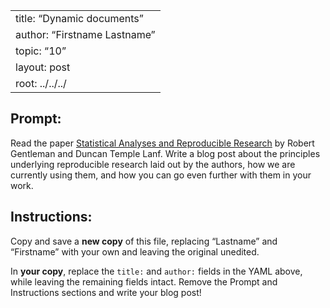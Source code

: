 --
title: "Dynamic documents"
author: "Firstname Lastname"
topic: "10"
layout: post
root: ../../../
---

## Prompt:

Read the paper [Statistical Analyses and Reproducible Research](http://biostats.bepress.com/bioconductor/paper2/) by Robert Gentleman and Duncan Temple Lanf. Write a blog post about the principles underlying reproducible research laid out by the authors, how we are currently using them, and how you can go even further with them in your work.

## Instructions:
Copy and save a **new copy** of this file, replacing "Lastname" and "Firstname" with your own and leaving the original unedited.

In **your copy**, replace the `title:` and `author:` fields in the YAML above, while leaving the remaining fields intact. Remove the Prompt and Instructions sections and write your blog post!
